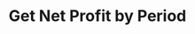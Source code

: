 ---
title: "Get Net Profit by Period"
openapi: "GET /v0/reports/net-profit-by-period"
description: "Get net profit by period withing a given date range."
---
